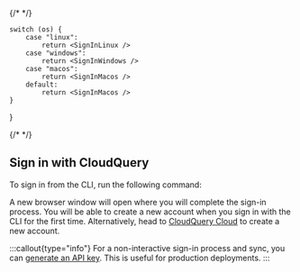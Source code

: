 
{/* <!-- vale off --> */}

    switch (os) {
        case "linux":
            return <SignInLinux />
        case "windows":
            return <SignInWindows />
        case "macos":
            return <SignInMacos />
        default:
            return <SignInMacos />
    }

}

{/* <!-- vale on --> */}
## Sign in with CloudQuery

To sign in from the CLI, run the following command:

<SignIn os={props.os} />

A new browser window will open where you will complete the sign-in process.
You will be able to create a new account when you sign in with the CLI for the first time. Alternatively, head to [CloudQuery Cloud](https://cloud.cloudquery.io) to create a new account.

:::callout{type="info"}
For a non-interactive sign-in process and sync, you can [generate an API key](/docs/deployment/generate-api-key). This is useful for production deployments.
:::
